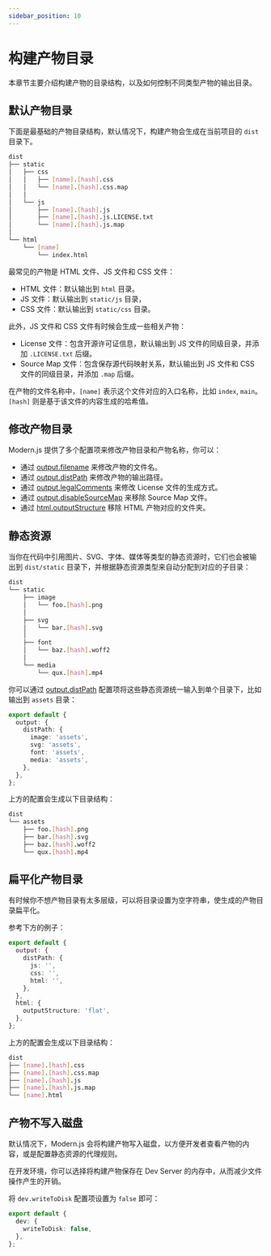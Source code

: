 ```yaml
---
sidebar_position: 10
---
```


# 构建产物目录

本章节主要介绍构建产物的目录结构，以及如何控制不同类型产物的输出目录。

## 默认产物目录

下面是最基础的产物目录结构，默认情况下，构建产物会生成在当前项目的 `dist` 目录下。

```bash
dist
├── static
│   ├── css
│   │   ├── [name].[hash].css
│   │   └── [name].[hash].css.map
│   │
│   └── js
│       ├── [name].[hash].js
│       ├── [name].[hash].js.LICENSE.txt
│       └── [name].[hash].js.map
│
└── html
    └── [name]
        └── index.html
```

最常见的产物是 HTML 文件、JS 文件和 CSS 文件：

- HTML 文件：默认输出到 `html` 目录。
- JS 文件：默认输出到 `static/js` 目录，
- CSS 文件：默认输出到 `static/css` 目录。

此外，JS 文件和 CSS 文件有时候会生成一些相关产物：

- License 文件：包含开源许可证信息，默认输出到 JS 文件的同级目录，并添加 `.LICENSE.txt` 后缀。
- Source Map 文件：包含保存源代码映射关系，默认输出到 JS 文件和 CSS 文件的同级目录，并添加 `.map` 后缀。

在产物的文件名称中，`[name]` 表示这个文件对应的入口名称，比如 `index`, `main`。`[hash]` 则是基于该文件的内容生成的哈希值。

## 修改产物目录

Modern.js 提供了多个配置项来修改产物目录和产物名称，你可以：

- 通过 [output.filename](/configure/app/output/filename) 来修改产物的文件名。
- 通过 [output.distPath](/configure/app/output/dist-path) 来修改产物的输出路径。
- 通过 [output.legalComments](/configure/app/output/legal-comments) 来修改 License 文件的生成方式。
- 通过 [output.disableSourceMap](/configure/app/output/disable-source-map) 来移除 Source Map 文件。
- 通过 [html.outputStructure](/configure/app/html/output-structure) 移除 HTML 产物对应的文件夹。

## 静态资源

当你在代码中引用图片、SVG、字体、媒体等类型的静态资源时，它们也会被输出到 `dist/static` 目录下，并根据静态资源类型来自动分配到对应的子目录：

```bash
dist
└── static
    ├── image
    │   └── foo.[hash].png
    │
    ├── svg
    │   └── bar.[hash].svg
    │
    ├── font
    │   └── baz.[hash].woff2
    │
    └── media
        └── qux.[hash].mp4
```

你可以通过 [output.distPath](/configure/app/output/dist-path) 配置项将这些静态资源统一输入到单个目录下，比如输出到 `assets` 目录：

```ts
export default {
  output: {
    distPath: {
      image: 'assets',
      svg: 'assets',
      font: 'assets',
      media: 'assets',
    },
  },
};
```

上方的配置会生成以下目录结构：

```bash
dist
└── assets
    ├── foo.[hash].png
    ├── bar.[hash].svg
    ├── baz.[hash].woff2
    └── qux.[hash].mp4
```

## 扁平化产物目录

有时候你不想产物目录有太多层级，可以将目录设置为空字符串，使生成的产物目录扁平化。

参考下方的例子：

```ts
export default {
  output: {
    distPath: {
      js: '',
      css: '',
      html: '',
    },
  },
  html: {
    outputStructure: 'flat',
  },
};
```

上方的配置会生成以下目录结构：

```bash
dist
├── [name].[hash].css
├── [name].[hash].css.map
├── [name].[hash].js
├── [name].[hash].js.map
└── [name].html
```

## 产物不写入磁盘

默认情况下，Modern.js 会将构建产物写入磁盘，以方便开发者查看产物的内容，或是配置静态资源的代理规则。

在开发环境，你可以选择将构建产物保存在 Dev Server 的内存中，从而减少文件操作产生的开销。

将 `dev.writeToDisk` 配置项设置为 `false` 即可：

```ts
export default {
  dev: {
    writeToDisk: false,
  },
};
```
